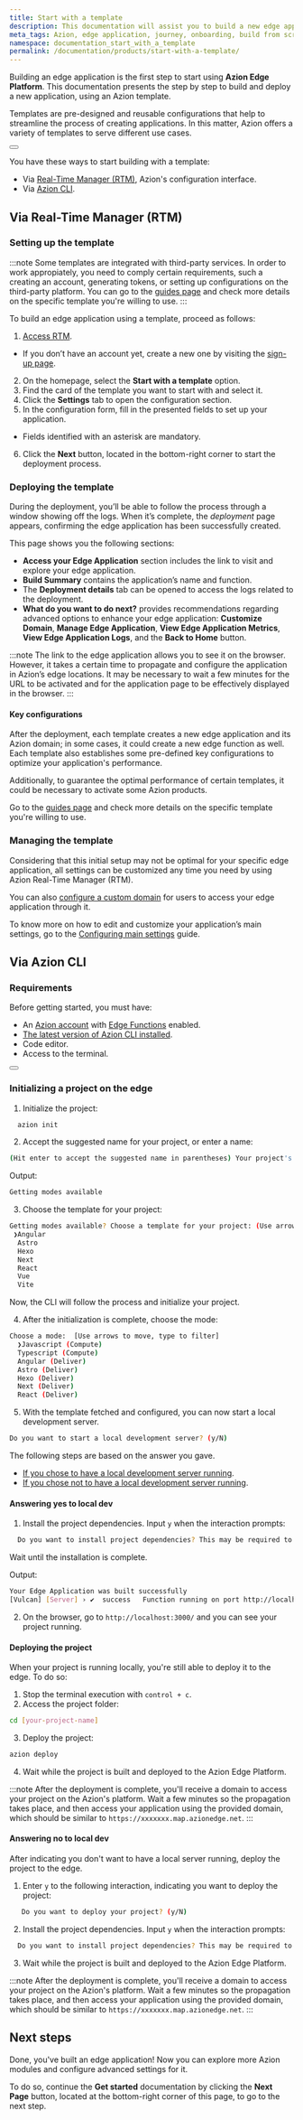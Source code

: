 ```yaml
---
title: Start with a template
description: This documentation will assist you to build a new edge application on Azion using templates.
meta_tags: Azion, edge application, journey, onboarding, build from scratch, domain, traffic
namespace: documentation_start_with_a_template
permalink: /documentation/products/start-with-a-template/
---
```



Building an edge application is the first step to start using **Azion Edge Platform**. This documentation presents the step by step to build and deploy a new application, using an Azion template.

Templates are pre-designed and reusable configurations that help to streamline the process of creating applications. In this matter, Azion offers a variety of templates to serve different use cases.

<Button href="#" text="Go to Templates reference" variant="secondary"> 

</Button>

You have these ways to start building with a template:

- Via [Real-Time Manager (RTM)](#via-real-time-manager-rtm), Azion's configuration interface.
- Via [Azion CLI](#via-azion-cli).

## Via Real-Time Manager (RTM)

### Setting up the template

:::note
Some templates are integrated with third-party services. In order to work appropiately, you need to comply certain requirements, such a creating an account, generating tokens, or setting up configurations on the third-party platform. You can go to the [guides page](https://www.azion.com/en/documentation/products/guides/#templates) and check more details on the specific template you're willing to use.
:::

To build an edge application using a template, proceed as follows:

1. [Access RTM](https://manager.azion.com/).
  - If you don’t have an account yet, create a new one by visiting the [sign-up page](https://manager.azion.com/signup).
2. On the homepage, select the **Start with a template** option.
3. Find the card of the template you want to start with and select it.
4. Click the **Settings** tab to open the configuration section.
5. In the configuration form, fill in the presented fields to set up your application.
  - Fields identified with an asterisk are mandatory.
6. Click the **Next** button, located in the bottom-right corner to start the deployment process.

### Deploying the template

During the deployment, you’ll be able to follow the process through a window showing off the logs. When it’s complete, the *deployment* page appears, confirming the edge application has been successfully created.

This page shows you the following sections:

- **Access your Edge Application** section includes the link to visit and explore your edge application.
- **Build Summary** contains the application’s name and function.
- The **Deployment details** tab can be opened to access the logs related to the deployment.
- **What do you want to do next?** provides recommendations regarding advanced options to enhance your edge application: **Customize Domain**, **Manage Edge Application**, **View Edge Application Metrics**, **View Edge Application Logs**, and the **Back to Home** button.

:::note
The link to the edge application allows you to see it on the browser. However, ​​it takes a certain time to propagate and configure the application in Azion’s edge locations. It may be necessary to wait a few minutes for the URL to be activated and for the application page to be effectively displayed in the browser.
:::

#### Key configurations

After the deployment, each template creates a new edge application and its Azion domain; in some cases, it could create a new edge function as well. Each template also establishes some pre-defined key configurations to optimize your application's performance.

Additionally, to guarantee the optimal performance of certain templates, it could be necessary to activate some Azion products.

Go to the [guides page](https://www.azion.com/en/documentation/products/guides/#templates) and check more details on the specific template you're willing to use.

### Managing the template

Considering that this initial setup may not be optimal for your specific edge application, all settings can be customized any time you need by using Azion Real-Time Manager (RTM).

You can also [configure a custom domain](/en/documentation/products/guides/configure-a-domain/) for users to access your edge application through it.

To know more on how to edit and customize your application’s main settings, go to the [Configuring main settings](/en/documentation/products/guides/build/configure-main-settings/) guide.

## Via Azion CLI

### Requirements

Before getting started, you must have:

- An [Azion account](/en/documentation/products/accounts/creating-account/) with [Edge Functions](/en/documentation/products/edge-application/edge-functions/) enabled.
- [The latest version of Azion CLI installed](/en/documentation/products/cli/overview/).
- Code editor.
- Access to the terminal.

<Button href="/en/documentation/products/cli/" text="Go to Azion CLI documentation" variant="secondary"> 

</Button>

### Initializing a project on the edge

1. Initialize the project:

```sh 
  azion init
```

2. Accept the suggested name for your project, or enter a name:

```sh 
(Hit enter to accept the suggested name in parentheses) Your project's name:  (dynamic_caligari)
```

Output:

```sh
Getting modes available
```

3. Choose the template for your project:

```sh 
Getting modes available? Choose a template for your project: (Use arrow keys)
 ❯Angular 
  Astro 
  Hexo 
  Next 
  React 
  Vue 
  Vite 
```

Now, the CLI will follow the process and initialize your project.

4. After the initialization is complete, choose the mode:

```sh 
Choose a mode:  [Use arrows to move, type to filter]
  ❯Javascript (Compute)
  Typescript (Compute)
  Angular (Deliver)
  Astro (Deliver)
  Hexo (Deliver)
  Next (Deliver)
  React (Deliver)
```

5. With the template fetched and configured, you can now start a local development server.

```sh 
Do you want to start a local development server? (y/N) 
```

The following steps are based on the answer you gave. 

- [If you chose to have a local development server running](#answering-yes-to-local-dev).
- [If you chose not to have a local development server running](#answering-no-to-local-dev).

#### Answering yes to local dev

1. Install the project dependencies. Input `y` when the interaction prompts:

```sh 
  Do you want to install project dependencies? This may be required to start local development server (y/N)
```

Wait until the installation is complete.

Output:

```sh
Your Edge Application was built successfully
[Vulcan] [Server] › ✔  success   Function running on port http://localhost:3000/
```

2. On the browser, go to `http://localhost:3000/` and you can see your project running.

#### Deploying the project

When your project is running locally, you're still able to deploy it to the edge. To do so: 

1. Stop the terminal execution with `control + c`. 
2. Access the project folder:

```sh
cd [your-project-name] 
```

3. Deploy the project: 

```sh
azion deploy
```

4. Wait while the project is built and deployed to the Azion Edge Platform.

:::note
After the deployment is complete, you'll receive a domain to access your project on the Azion's platform.
Wait a few minutes so the propagation takes place, and then access your application using the provided domain, which should be similar to `https://xxxxxxx.map.azionedge.net`.
:::

#### Answering no to local dev

After indicating you don't want to have a local server running, deploy the project to the edge. 

1. Enter `y` to the following interaction, indicating you want to deploy the project:

```sh
   Do you want to deploy your project? (y/N) 
```

2. Install the project dependencies. Input `y` when the interaction prompts:

```sh 
  Do you want to install project dependencies? This may be required to deploy your project (y/N)
```

3. Wait while the project is built and deployed to the Azion Edge Platform.

:::note
After the deployment is complete, you'll receive a domain to access your project on the Azion's platform.
Wait a few minutes so the propagation takes place, and then access your application using the provided domain, which should be similar to `https://xxxxxxx.map.azionedge.net`.
:::

## Next steps

Done, you've built an edge application! Now you can explore more Azion modules and configure advanced settings for it.

To do so, continue the **Get started** documentation by clicking the **Next Page** button, located at the bottom-right corner of this page, to go to the next step.

